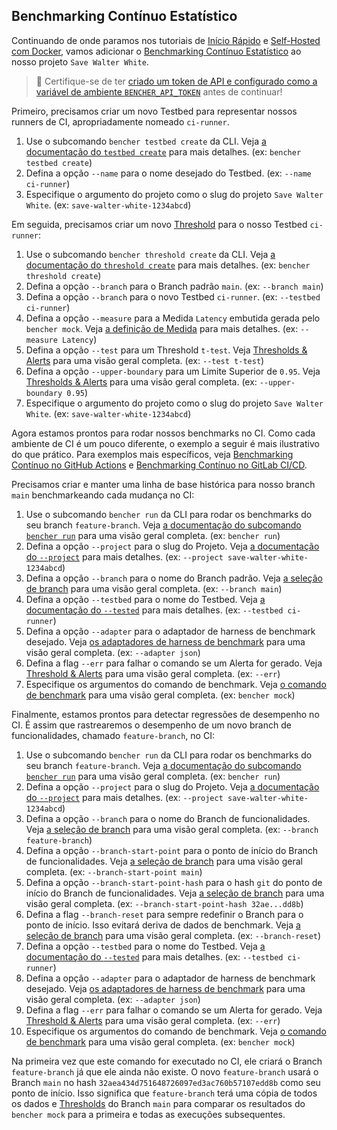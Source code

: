 
## Benchmarking Contínuo Estatístico

Continuando de onde paramos nos tutoriais de
[Início Rápido][quick start] e [Self-Hosted com Docker][docker self-hosted],
vamos adicionar o [Benchmarking Contínuo Estatístico][continuous benchmarking] ao nosso projeto `Save Walter White`.

> 🐰 Certifique-se de ter
> [criado um token de API e configurado como a variável de ambiente `BENCHER_API_TOKEN`][create an api token]
> antes de continuar!

Primeiro, precisamos criar um novo Testbed para representar nossos runners de CI, apropriadamente nomeado `ci-runner`.

<TestbedCreate />

1. Use o subcomando `bencher testbed create` da CLI.
   Veja [a documentação do `testbed create`][testbed create] para mais detalhes.
   (ex: `bencher testbed create`)
2. Defina a opção `--name` para o nome desejado do Testbed.
   (ex: `--name ci-runner`)
3. Especifique o argumento do projeto como o slug do projeto `Save Walter White`.
   (ex: `save-walter-white-1234abcd`)

Em seguida, precisamos criar um novo [Threshold][thresholds] para o nosso Testbed `ci-runner`:

<ThresholdCreateStatistical />

1. Use o subcomando `bencher threshold create` da CLI.
   Veja [a documentação do `threshold create`][threshold create] para mais detalhes.
   (ex: `bencher threshold create`)
2. Defina a opção `--branch` para o Branch padrão `main`.
   (ex: `--branch main`)
3. Defina a opção `--branch` para o novo Testbed `ci-runner`.
   (ex: `--testbed ci-runner`)
4. Defina a opção `--measure` para a Medida `Latency` embutida gerada pelo `bencher mock`.
   Veja [a definição de Medida][measure] para mais detalhes.
   (ex: `--measure Latency`)
5. Defina a opção `--test` para um Threshold `t-test`.
   Veja [Thresholds & Alerts][t-test] para uma visão geral completa.
   (ex: `--test t-test`)
6. Defina a opção `--upper-boundary` para um Limite Superior de `0.95`.
   Veja [Thresholds & Alerts][t-test upper boundary] para uma visão geral completa.
   (ex: `--upper-boundary 0.95`)
7. Especifique o argumento do projeto como o slug do projeto `Save Walter White`.
   (ex: `save-walter-white-1234abcd`)

Agora estamos prontos para rodar nossos benchmarks no CI.
Como cada ambiente de CI é um pouco diferente,
o exemplo a seguir é mais ilustrativo do que prático.
Para exemplos mais específicos, veja [Benchmarking Contínuo no GitHub Actions][github actions]
e [Benchmarking Contínuo no GitLab CI/CD][gitlab ci/cd].

Precisamos criar e manter uma linha de base histórica para nosso branch `main` benchmarkeando cada mudança no CI:

<RunMainStatistical />

1. Use o subcomando `bencher run` da CLI para rodar os benchmarks do seu branch `feature-branch`.
   Veja [a documentação do subcomando `bencher run`][bencher run] para uma visão geral completa.
   (ex: `bencher run`)
2. Defina a opção `--project` para o slug do Projeto.
   Veja [a documentação do `--project`][project option] para mais detalhes.
   (ex: `--project save-walter-white-1234abcd`)
3. Defina a opção `--branch` para o nome do Branch padrão.
   Veja [a seleção de branch][branch selection branch] para uma visão geral completa.
   (ex: `--branch main`)
4. Defina a opção `--testbed` para o nome do Testbed.
   Veja [a documentação do `--tested`][testbed option] para mais detalhes.
   (ex: `--testbed ci-runner`)
5. Defina a opção `--adapter` para o adaptador de harness de benchmark desejado.
   Veja [os adaptadores de harness de benchmark][adapters] para uma visão geral completa.
   (ex: `--adapter json`)
6. Defina a flag `--err` para falhar o comando se um Alerta for gerado.
   Veja [Threshold & Alerts][alerts] para uma visão geral completa.
   (ex: `--err`)
7. Especifique os argumentos do comando de benchmark.
   Veja [o comando de benchmark][command argument] para uma visão geral completa.
   (ex: `bencher mock`)

Finalmente, estamos prontos para detectar regressões de desempenho no CI.
É assim que rastrearemos o desempenho de um novo branch de funcionalidades, chamado `feature-branch`, no CI:

<RunFeatureStatistical />

1. Use o subcomando `bencher run` da CLI para rodar os benchmarks do seu branch `feature-branch`.
   Veja [a documentação do subcomando `bencher run`][bencher run] para uma visão geral completa.
   (ex: `bencher run`)
2. Defina a opção `--project` para o slug do Projeto.
   Veja [a documentação do `--project`][project option] para mais detalhes.
   (ex: `--project save-walter-white-1234abcd`)
3. Defina a opção `--branch` para o nome do Branch de funcionalidades.
   Veja [a seleção de branch][branch selection branch] para uma visão geral completa.
   (ex: `--branch feature-branch`)
4. Defina a opção `--branch-start-point` para o ponto de início do Branch de funcionalidades.
   Veja [a seleção de branch][branch selection start point] para uma visão geral completa.
   (ex: `--branch-start-point main`)
5. Defina a opção `--branch-start-point-hash` para o hash `git` do ponto de início do Branch de funcionalidades.
   Veja [a seleção de branch][branch selection start point hash] para uma visão geral completa.
   (ex: `--branch-start-point-hash 32ae...dd8b`)
6. Defina a flag `--branch-reset` para sempre redefinir o Branch para o ponto de início.
   Isso evitará deriva de dados de benchmark.
   Veja [a seleção de branch][branch selection branch reset] para uma visão geral completa.
   (ex: `--branch-reset`)
7. Defina a opção `--testbed` para o nome do Testbed.
   Veja [a documentação do `--tested`][testbed option] para mais detalhes.
   (ex: `--testbed ci-runner`)
8. Defina a opção `--adapter` para o adaptador de harness de benchmark desejado.
   Veja [os adaptadores de harness de benchmark][adapters] para uma visão geral completa.
   (ex: `--adapter json`)
9. Defina a flag `--err` para falhar o comando se um Alerta for gerado.
   Veja [Threshold & Alerts][alerts] para uma visão geral completa.
   (ex: `--err`)
10. Especifique os argumentos do comando de benchmark.
   Veja [o comando de benchmark][command argument] para uma visão geral completa.
   (ex: `bencher mock`)

Na primeira vez que este comando for executado no CI,
ele criará o Branch `feature-branch` já que ele ainda não existe.
O novo `feature-branch` usará o Branch `main`
no hash `32aea434d751648726097ed3ac760b57107edd8b` como seu ponto de início.
Isso significa que `feature-branch` terá uma cópia de todos os dados e [Thresholds][thresholds]
do Branch `main` para comparar os resultados do `bencher mock`
para a primeira e todas as execuções subsequentes.

[quick start]: /pt/docs/tutorial/quick-start/
[docker self-hosted]: /pt/docs/tutorial/docker/
[continuous benchmarking]: /pt/docs/explanation/continuous-benchmarking/
[create an api token]: /pt/docs/tutorial/quick-start/#create-an-api-token
[testbed create]: /pt/docs/api/projects/testbeds/#post-v0projectsprojecttestbeds
[thresholds]: /pt/docs/explanation/thresholds/
[threshold create]: /pt/docs/api/projects/thresholds/#post-v0projectsprojectthresholds
[measure]: /pt/docs/explanation/benchmarking/#measures
[t-test]: /pt/docs/explanation/thresholds/#t-test-thresholds
[t-test upper boundary]: /pt/docs/explanation/thresholds/#t-test-threshold-upper-boundary
[github actions]: /pt/docs/how-to/github-actions/
[gitlab ci/cd]: /pt/docs/how-to/gitlab-ci-cd/
[bencher run]: /pt/docs/explanation/bencher-run/
[project option]: /pt/docs/explanation/bencher-run/#--project-project
[branch selection branch]: /pt/docs/explanation/branch-selection/#--branch-branch
[testbed option]: /pt/docs/explanation/bencher-run/#--testbed-testbed
[adapters]: /pt/docs/explanation/adapters/
[alerts]: /pt/docs/explanation/thresholds/#alerts
[command argument]: /pt/docs/explanation/bencher-run/#benchmark-command
[branch selection start point]: /pt/docs/explanation/branch-selection/#--branch-start-point-branch
[branch selection start point hash]: /pt/docs/explanation/branch-selection/#--branch-start-point-hash-hash
[branch selection branch reset]: /pt/docs/explanation/branch-selection/#--branch-reset
